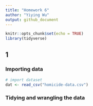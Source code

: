```yaml
---
title: "Homework 6"
author: "Yiying Wu"
output: github_document
---
```


```r
knitr::opts_chunk$set(echo = TRUE)
library(tidyverse)
```

## 1
### Importing data
```r
# import dataset
dat <- read_csv("homicide-data.csv")
```
### Tidying and wrangling the data

